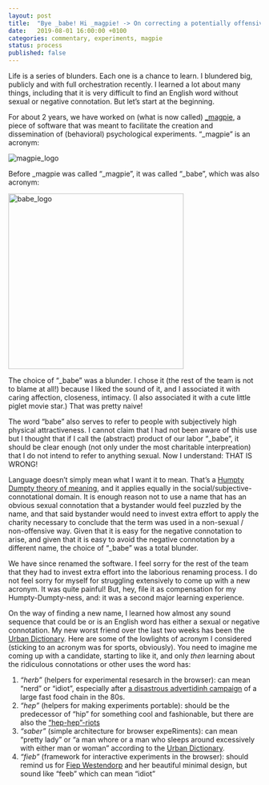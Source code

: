 ```yaml
---		
layout: post		
title:  "Bye _babe! Hi _magpie! -> On correcting a potentially offensive name for a software product."		
date:   2019-08-01 16:00:00 +0100		
categories: commentary, experiments, magpie
status: process
published: false
---
```


Life is a series of blunders. Each one is a chance to learn. I blundered big, publicly and with full orchestration recently. I learned a lot about many things, including that it is very difficult to find an English word without sexual or negative connotation. But let's start at the beginning.

For about 2 years, we have worked on (what is now called) [_magpie](https://magpie-ea.github.io/magpie-site/index.html), a piece of software that was meant to facilitate the creation and dissemination of (behavioral) psychological experiments. "_magpie" is an acronym:

<img src="/mfpics/magpie_logo.png" alt="magpie_logo">

Before _magpie was called "_magpie", it was called "_babe", which was also acronym: 

<img src="/mfpics/babe_logo.png" alt="babe_logo" width="350">

The choice of "_babe" was a blunder. I chose it (the rest of the team is not to blame at all!) because I liked the sound of it, and I associated it with caring affection, closeness, intimacy. (I also associated it with a cute little piglet movie star.) That was pretty naive! 

The word "babe" also serves to refer to people with subjectively high physical attractiveness. I cannot claim that I had not been aware of this use but I thought that if I call the (abstract) product of our labor "_babe", it should be clear enough (not only under the most charitable interpreation) that I do not intend to refer to anything sexual. Now I understand: THAT IS WRONG!

Language doesn't simply mean what I want it to mean. That's a [Humpty Dumpty theory of meaning](https://johnmacfarlane.net/135/humpty.html), and it applies equally in the social/subjective-connotational domain. It is enough reason not to use a name that has an obvious sexual connotation that a bystander would feel puzzled by the name, and that said bystander would need to invest extra effort to apply the charity necessary to conclude that the term was used in a non-sexual / non-offensive way. Given that it is easy for the negative connotation to arise, and given that it is easy to avoid the negative connotation by a different name, the choice of "_babe" was a total blunder.

We have since renamed the software. I feel sorry for the rest of the team that they had to invest extra effort into the laborious renaming process. I do not feel sorry for myself for struggling extensively to come up with a new acronym. It was quite painful! But, hey, file it as compensation for my Humpty-Dumpty-ness, and: it was a second major learning experience.

On the way of finding a new name, I learned how almost any sound sequence that could be or is an English word has either a sexual or negative connotation. My new worst friend over the last two weeks has been the [Urban Dictionary](https://www.urbandictionary.com). Here are some of the lowlights of acronym I considered (sticking to an acronym was for sports, obviously). You need to imagine me coming up with a candidate, starting to like it, and only *then* learning about the ridiculous connotations or other uses the word has:

1. *"herb"* (helpers for experimental resesarch in the browser): can mean "nerd" or "idiot", especially after [a disastrous advertidinh campaign](https://www.youtube.com/watch?v=5oE5dkTanms) of a large fast food chain in the 80s. 
2. *"hep"* (helpers for making experiments portable): should be the predecessor of "hip" for something cool and fashionable, but there are also the ["hep-hep"-riots](https://en.wikipedia.org/wiki/Hep-Hep_riots)  
3. *"saber"* (simple architecture for browser expeRiments): can mean "pretty lady" or "a man whore or a man who sleeps around excessively with either man or woman" according to the [Urban Dictionary](https://www.urbandictionary.com/define.php?term=Saber).
4. *"fieb"* (framework for interactive experiments in the browser): should remind us for [Fiep Westendorp](https://en.wikipedia.org/wiki/Fiep_Westendorp) and her beautiful minimal design, but sound like "feeb" which can mean "idiot"

